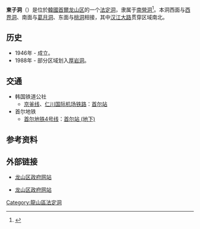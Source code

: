 {{Infobox Korean settlement
| title=東子洞
| img= 
| imgwidth= 
| imgcaption=
| hangul=동자동
| hanja=東子洞
| rr=Dongja-dong
| mr=Tongja-dong
| area_km2=
| pop=
| popnote=
| popyear=
| popden_km2= 
| popdennote=
| divs=
| map=
| mapcaption=
}}
'''東子洞'''（{{kor|諺=동자동|漢=東子洞|羅=Dongja dong|f=y}}）是位於[[大韓民國|韓國]][[首爾|首爾]][[龙山区_(首尔)|龙山区]]的一个[[法定洞|法定洞]]，隶属于[[南營洞|南營洞]]<ref name="encyber">{{cite web |url=http://www.doopedia.co.kr/doopedia/master/master.do?_method=view&MAS_IDX=101013000787385 |title=동자동 (Dongja-dong 東子洞)|publisher=Doosan Encyclopedia |accessdate=2008-04-21|language=ko}}</ref>。本洞西面与[[西界洞|西界洞]]、南面与[[葛月洞|葛月洞]]、东面与[[桃洞|桃洞]]相接，其中[[汉江大路|汉江大路]]贯穿区域南北。

==历史==
*1946年 - 成立。
*1988年 - 部分区域划入[[厚岩洞|厚岩洞]]。

==交通==
*韩国铁道公社
**[[京釜线|京釜线]]、[[仁川国际机场铁路|仁川国际机场铁路]]：[[首尔站|首尔站]]
*首尔地铁
**[[首尔地铁4号线|首尔地铁4号线]]：[[首尔站_(地下)|首尔站 (地下)]]

==参考资料==
{{Reflist}}

==外部链接==
*{{en}} [https://web.archive.org/web/20070928234341/http://yongsan.go.kr/eng/ 龙山区政府网站]
*{{ko}} [http://yongsan.go.kr/ 龙山区政府网站]

{{首尔特别市龙山区}}

{{korea-stub}}

[[Category:龍山區法定洞|Category:龍山區法定洞]]